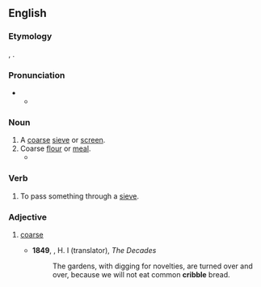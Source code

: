 ==English==

===Etymology===
{{etyl|fr|en}} {{m|fr|crible}}, {{etyl|LL.|en}} {{lena}} {{m|la|criblus||sieve}}.

===Pronunciation===
* {{IPA|en|/ˈkɹɪbəl/}}
** {{audio|en|LL-Q1860 (eng)-Vealhurl-cribble.wav|Audio (Southern England)}}

===Noun===
{{en-noun}}

# A [[coarse]] [[sieve]] or [[screen]].
# Coarse [[flour]] or [[meal]].
#*{{quote-book|en|1696|Samuel Jeake|Λογιστολογία|passage=Bread made of the whole Wheat is sometime called Cribble or fine Ravel Bread}}

===Verb===
{{en-verb}}

# To pass something through a [[sieve]].

===Adjective===
{{en-adj}}

# {{lb|en|obsolete}} [[coarse]]
#* '''1849''', {{w|Henry Bullinger}}, H. I <!--initials are all given--> (translator), ''The Decades''
#*: The gardens, with digging for novelties, are turned over and over, because we will not eat common '''cribble''' bread.